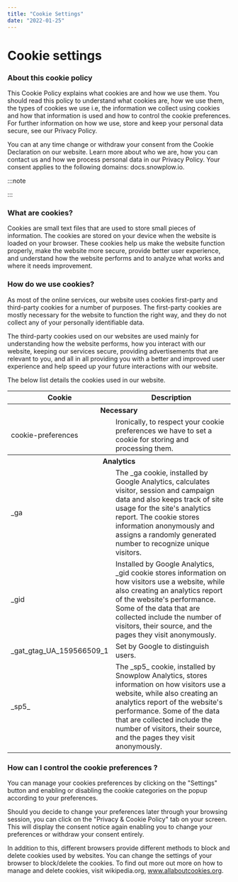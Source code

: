 ```yaml
---
title: "Cookie Settings"
date: "2022-01-25"
---
```



# Cookie settings

### About this cookie policy

This Cookie Policy explains what cookies are and how we use them. You should read this policy to understand what cookies are, how we use them, the types of cookies we use i.e, the information we collect using cookies and how that information is used and how to control the cookie preferences. For further information on how we use, store and keep your personal data secure, see our Privacy Policy.

You can at any time change or withdraw your consent from the Cookie Declaration on our website. Learn more about who we are, how you can contact us and how we process personal data in our Privacy Policy. Your consent applies to the following domains: docs.snowplow.io.

:::note

<ManageCookieSettings />

:::

### What are cookies?

Cookies are small text files that are used to store small pieces of information. The cookies are stored on your device when the website is loaded on your browser. These cookies help us make the website function properly, make the website more secure, provide better user experience, and understand how the website performs and to analyze what works and where it needs improvement.

### How do we use cookies?

As most of the online services, our website uses cookies first-party and third-party cookies for a number of purposes. The first-party cookies are mostly necessary for the website to function the right way, and they do not collect any of your personally identifiable data.

The third-party cookies used on our websites are used mainly for understanding how the website performs, how you interact with our website, keeping our services secure, providing advertisements that are relevant to you, and all in all providing you with a better and improved user experience and help speed up your future interactions with our website.

The below list details the cookies used in our website.
<table>
  <thead>
    <tr>
      <th scope="col">Cookie</th>
      <th scope="col">Description</th>
    </tr>
  </thead>
  <tbody>
    <tr>
      <th colspan="2">Necessary</th>
    </tr>
    <tr>
      <td>cookie-preferences</td>
      <td>Ironically, to respect your cookie preferences we have to set a cookie for storing and processing them.</td>
    </tr>
    <tr>
      <th colspan="2">Analytics</th>
    </tr>
    <tr>
      <td>_ga</td>
      <td>The _ga cookie, installed by Google Analytics, calculates visitor, session and campaign data and also keeps track of site usage for the site's analytics report. The cookie stores information anonymously and assigns a randomly generated number to recognize unique visitors.</td>
    </tr>
    <tr>
      <td>_gid</td>
      <td>Installed by Google Analytics, _gid cookie stores information on how visitors use a website, while also creating an analytics report of the website's performance. Some of the data that are collected include the number of visitors, their source, and the pages they visit anonymously.</td>
    </tr>
    <tr>
      <td>_gat_gtag_UA_159566509_1</td>
      <td>Set by Google to distinguish users.</td>
    </tr>
    <tr>
      <td>_sp5_</td>
      <td>The _sp5_ cookie, installed by Snowplow Analytics, stores information on how visitors use a website, while also creating an analytics report of the website's performance. Some of the data that are collected include the number of visitors, their source, and the pages they visit anonymously.</td>
    </tr>
  </tbody>
</table>

### How can I control the cookie preferences ?

You can manage your cookies preferences by clicking on the "Settings" button and enabling or disabling the cookie categories on the popup according to your preferences.

Should you decide to change your preferences later through your browsing session, you can click on the "Privacy & Cookie Policy" tab on your screen. This will display the consent notice again enabling you to change your preferences or withdraw your consent entirely.

In addition to this, different browsers provide different methods to block and delete cookies used by websites. You can change the settings of your browser to block/delete the cookies. To find out more out more on how to manage and delete cookies, visit wikipedia.org, www.allaboutcookies.org.
